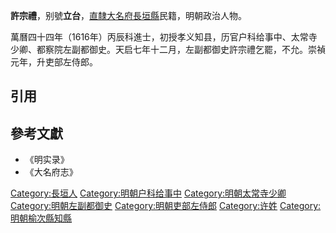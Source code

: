 '''許宗禮'''，别號'''立台'''，[[直隸|直隸]][[大名府|大名府]][[長垣縣|長垣縣]]民籍，明朝政治人物。

萬曆四十四年（1616年）丙辰科進士，初授孝义知县，历官户科给事中、太常寺少卿、都察院左副都御史。天启七年十二月，左副都御史許宗禮乞罷，不允。崇禎元年，升吏部左侍郎。

==引用==
{{reflist}}

==參考文獻==
*《明实录》
*《大名府志》

{{start box}}
{{s-off}}
{{s-before|[[劉似鰲|劉似鰲]]}}
{{s-title|明朝榆次縣知縣|1620年－1622年}}
{{s-after|[[胡權|胡權]]}}
{{end box}}

{{萬曆四十四年丙辰科殿試金榜}}
{{DEFAULTSORT:Xu許}}
[[Category:長垣人|Category:長垣人]]
[[Category:明朝户科给事中|Category:明朝户科给事中]]
[[Category:明朝太常寺少卿|Category:明朝太常寺少卿]]
[[Category:明朝左副都御史|Category:明朝左副都御史]]
[[Category:明朝吏部左侍郎|Category:明朝吏部左侍郎]]
[[Category:许姓|Category:许姓]]
[[Category:明朝榆次縣知縣|Category:明朝榆次縣知縣]]